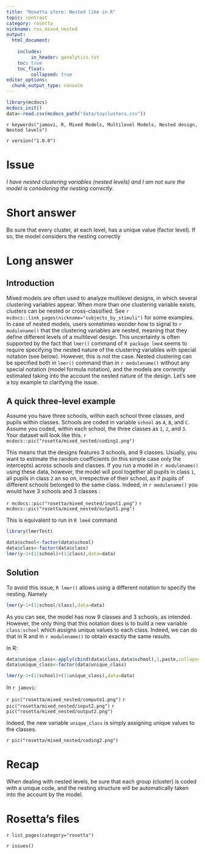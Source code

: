 ```yaml
---
title: "Rosetta store: Nested like in R"
topic: contrast
category: rosetta
nickname: ros_mixed_nested
output: 
  html_document:
    
    includes:
         in_header: ganalytics.txt
    toc: true
    toc_float:
         collapsed: true
editor_options: 
  chunk_output_type: console
---
```



```r
library(mcdocs)
mcdocs_init()
data<-read.csv(mcdocs_path("data/toyclusters.csv"))

```

`r keywords("jamovi, R, Mixed Models, Multilevel Models, Nested design, Nested levels")`

`r version("1.0.0")` 

# Issue

_I have nested clustering variables (nested levels) and I am not sure the model is considering the nesting correctly._

# Short answer

Be sure that every cluster, at each level, has a unique value (factor level). If so, the model considers the nesting correctly

# Long answer

  
## Introduction

Mixed models are often used to analyze multilevel designs, in which several clustering variables appear. When more than one clustering variable exists, clusters can be nested or cross-classified. See `r mcdocs::link_pages(nickname="subjects_by_stimuli")` for some examples. In case of nested models, users sometimes wonder how to signal to `r modulename()` that the clustering variables are nested, meaning that they define different levels of a multilevel design. This uncertainty is often supported by the fact that `lmer()` command of `R package lme4` seems to require specifying the nested nature of the clustering variables with special notation (see below). However, this is not the case. Nested clustering can be specified both in `lmer()` command than in `r modulename()` without any special notation (model formula notation), and the models are correctly estimated taking into the account the nested nature of the design. Let's see a toy example to clarifying the issue.

## A quick three-level example

Assume you have three schools, within each school three classes, and pupils within classes. Schools are coded in variable `school` as `A`, `B`, and `C`. Assume you coded, within each school, the three classes as `1`, `2`, and `3`. Your dataset will look like this.
`r mcdocs::pic("rosetta/mixed_nested/coding1.png")`

This means that the designs features 3 schools, and 9 classes. Usually, you want to estimate the random coefficients (in this simple case only the intercepts) across schools and classes. If you run a model in `r modulename()` using these data, however, the model will pool together all pupils in class `1`, all pupils in class `2` an so on, irrespective of their school, as if pupils of different schools belonged to the same class. Indeed, in `r modulename()` you would have 3 schools and 3 classes :

`r mcdocs::pic("rosetta/mixed_nested/input1.png")`
`r mcdocs::pic("rosetta/mixed_nested/output1.png")`

This is equivalent to run in `R lme4` command

```r
library(lmerTest)

data$school<-factor(data$school)
data$class<-factor(data$class)
lmer(y~1+(1|school)+(1|class),data=data)

```

## Solution

To avoid this issue, `R lmer()` allows using a different notation to specify the nesting. Namely

```r
lmer(y~1+(1|school/class),data=data)

```

As you can see, the model has now 9 classes and 3 schools, as intended. However, the only thing that this notation does is to build a new variable `class:school` which assigns unique values to each class. Indeed, we can do that in R and in `r modulename()` to obtain exactly the same results. 

In R:

```r
data$unique_class<-apply(cbind(data$class,data$school),1,paste,collapse="_")
data$unique_class<-factor(data$unique_class)

lmer(y~1+(1|school)+(1|unique_class),data=data)

```

In `r jamovi`:

`r pic("rosetta/mixed_nested/compute1.png")`
`r pic("rosetta/mixed_nested/input2.png")`
`r pic("rosetta/mixed_nested/output2.png")`

Indeed, the new variable `unique_class` is simply assigning unique values to the classes. 

`r pic("rosetta/mixed_nested/coding2.png")`

# Recap

When dealing with nested levels, be sure that each group (cluster) is coded with a unique code, and the nesting structure will be automatically taken into the account by the model.


# Rosetta's files

`r list_pages(category="rosetta")`


`r issues()`
